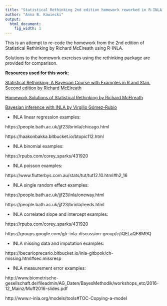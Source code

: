 ```yaml
---
title: "Statistical Rethinking 2nd edition homework reworked in R-INLA and the tidyverse"
author: "Anna B. Kawiecki"
output:
  html_document:
    fig_width: 1
---
```


This is an attempt to re-code the homework from the 2nd edition of Statistical Rethinking by Richard McElreath using R-INLA. 

Solutions to the homework exercises using the rethinking package are provided for comparison.

**Resources used for this work:** 

[Statistical Rethinking: A Bayesian Course with Examples in R and Stan. Second edition by Richard McElreath](http://xcelab.net/rm/statistical-rethinking/)

[Homework Solutions of Statistical Rethinking by Richard McElreath](https://github.com/rmcelreath/statrethinking_winter2019/tree/master/homework)

[Bayesian inference with INLA by Virgilio Gómez-Rubio](https://becarioprecario.bitbucket.io/inla-gitbook/)

* INLA linear regression examples: 

https://people.bath.ac.uk/jjf23/brinla/chicago.html

https://haakonbakka.bitbucket.io/btopic112.html

* INLA binomial examples: 

https://rpubs.com/corey_sparks/431920

* INLA poisson examples: 

https://www.flutterbys.com.au/stats/tut/tut12.10.html#h2_16

* INLA single random effect examples: 

https://people.bath.ac.uk/jjf23/inla/oneway.html

https://people.bath.ac.uk/jjf23/brinla/reeds.html

* INLA correlated slope and intercept examples:

https://rpubs.com/corey_sparks/431920

https://groups.google.com/g/r-inla-discussion-group/c/iQELaQF8M9Q

* INLA missing data and imputation examples: 

https://becarioprecario.bitbucket.io/inla-gitbook/ch-missing.html#sec:missresp

* INLA measurement error examples: 

http://www.biometrische-gesellschaft.de/fileadmin/AG_Daten/BayesMethodik/workshops_etc/2016-12_Mainz/Muff2016-slides.pdf

http://www.r-inla.org/models/tools#TOC-Copying-a-model






